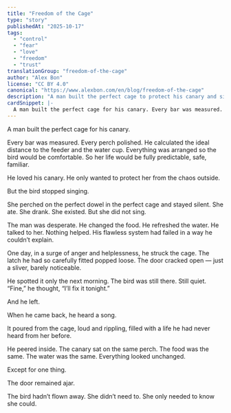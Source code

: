 ```yaml
---
title: "Freedom of the Cage"
type: "story"
publishedAt: "2025-10-17"
tags:
  - "control"
  - "fear"
  - "love"
  - "freedom"
  - "trust"
translationGroup: "freedom-of-the-cage"
author: "Alex Bon"
license: "CC BY 4.0"
canonical: "https://www.alexbon.com/en/blog/freedom-of-the-cage"
description: "A man built the perfect cage to protect his canary and silenced her, until a stray gap in the door gave the bird her voice back."
cardSnippet: |-
  A man built the perfect cage for his canary. Every bar was measured. Every perch polished. He calculated the ideal distance to the feeder and the water cup. Everything was done so the bird would be comfortable, her life entirely predictable, safe, and known. He loved his canary. He only wanted to shield her from the chaos of the world. But the bird stopped singing.
---
```


A man built the perfect cage for his canary.

Every bar was measured. Every perch polished. He calculated the ideal distance to the feeder and the water cup. Everything was arranged so the bird would be comfortable. So her life would be fully predictable, safe, familiar.

He loved his canary. He only wanted to protect her from the chaos outside.

But the bird stopped singing.

She perched on the perfect dowel in the perfect cage and stayed silent. She ate. She drank. She existed. But she did not sing.

The man was desperate. He changed the food. He refreshed the water. He talked to her. Nothing helped. His flawless system had failed in a way he couldn’t explain.

One day, in a surge of anger and helplessness, he struck the cage. The latch he had so carefully fitted popped loose. The door cracked open — just a sliver, barely noticeable.

He spotted it only the next morning. The bird was still there. Still quiet. “Fine,” he thought, “I’ll fix it tonight.”

And he left.

When he came back, he heard a song.

It poured from the cage, loud and rippling, filled with a life he had never heard from her before.

He peered inside. The canary sat on the same perch. The food was the same. The water was the same. Everything looked unchanged.

Except for one thing.

The door remained ajar.

The bird hadn’t flown away. She didn’t need to. She only needed to know she could.
